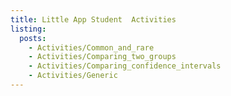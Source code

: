 ```yaml
---
title: Little App Student  Activities
listing: 
  posts: 
    - Activities/Common_and_rare
    - Activities/Comparing_two_groups
    - Activities/Comparing_confidence_intervals
    - Activities/Generic
---
```

